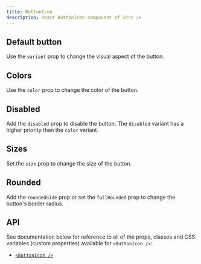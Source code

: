```yaml
---
title: ButtonIcon
description: React ButtonIcon component of <hrc />
---
```



## Default button

Use the `variant` prop to change the visual aspect of the button.

<Demo layout="row">
  <Demos.ButtonIconDefault />
</Demo>

<SourceCode code={defaultCode} title="button-icon-default.tsx" />

## Colors

Use the `color` prop to change the color of the button.

<Demo layout="grid" cols={2} className="button-icon-colors">
  <Demos.ButtonIconColors />
</Demo>

<SourceCode code={colorsCode} title="button-icon-colors.tsx" />

## Disabled

Add the `disabled` prop to disable the button. The `disabled` variant has a
higher priority than the `color` variant.

<Demo layout="grid" cols={3} className="with-toggle">
  <Demos.ButtonIconDisabled client:load />
</Demo>

<SourceCodeWithDisabled code={disabledCode} title="button-icon-disabled.tsx" />

## Sizes

Set the `size` prop to change the size of the button.

<Demo layout="row">
  <Demos.ButtonIconSizes />
</Demo>

<SourceCode code={sizesCode} title="button-icon-sizes.tsx" />

## Rounded

Add the `roundedSide` prop or set the `fullRounded` prop to change the button's
border radius.

<Demo layout="grid" cols={5}>
  <Demos.ButtonIconRounded />
</Demo>

<SourceCode code={roundedCode} title="button-icon-rounded.tsx" />

## API

See documentation below for reference to all of the props, classes and CSS
variables (custom properties) available for `<ButtonIcon />`:

- [`<ButtonIcon />`](/hrc/api/button-icon)
